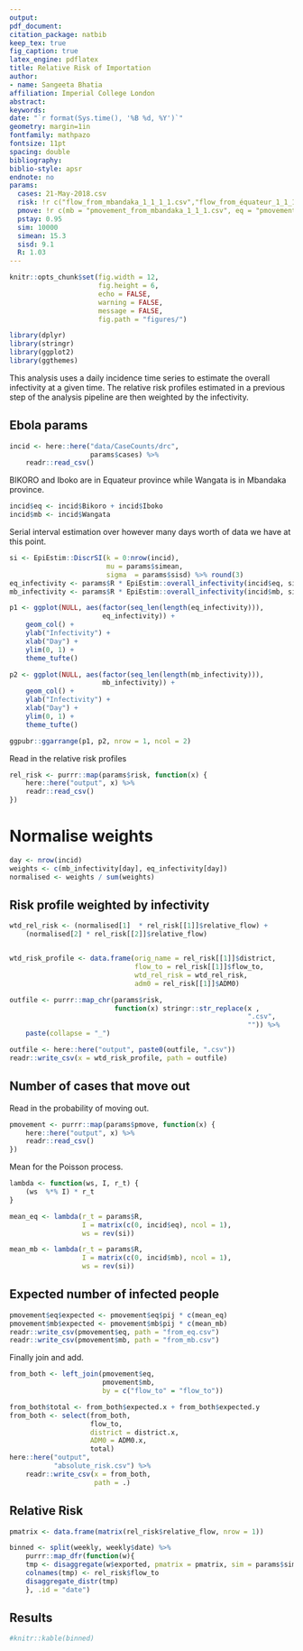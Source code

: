 ```yaml
---
output: 
pdf_document:
citation_package: natbib
keep_tex: true
fig_caption: true
latex_engine: pdflatex
title: Relative Risk of Importation 
author:
- name: Sangeeta Bhatia
affiliation: Imperial College London
abstract: 
keywords: 
date: "`r format(Sys.time(), '%B %d, %Y')`"
geometry: margin=1in
fontfamily: mathpazo
fontsize: 11pt
spacing: double
bibliography: 
biblio-style: apsr
endnote: no
params:
  cases: 21-May-2018.csv
  risk: !r c("flow_from_mbandaka_1_1_1_1.csv","flow_from_équateur_1_1_1_1.csv")
  pmove: !r c(mb = "pmovement_from_mbandaka_1_1_1.csv", eq = "pmovement_from_équateur_1_1_1.csv")
  pstay: 0.95
  sim: 10000
  simean: 15.3
  sisd: 9.1
  R: 1.03
---
```

```r
knitr::opts_chunk$set(fig.width = 12,
                      fig.height = 6,
                      echo = FALSE,
                      warning = FALSE,
                      message = FALSE,
                      fig.path = "figures/")

```
```r
library(dplyr)
library(stringr)
library(ggplot2)
library(ggthemes)
```

This analysis uses a daily incidence time series to estimate the
overall infectivity at a given time. The relative risk profiles
estimated in a previous step of the analysis pipeline are then
weighted by the infectivity.

## Ebola params
```r
incid <- here::here("data/CaseCounts/drc",
                    params$cases) %>%
    readr::read_csv()
```
BIKORO and Iboko are in Equateur province while Wangata is in Mbandaka
province.

```r
incid$eq <- incid$Bikoro + incid$Iboko
incid$mb <- incid$Wangata
```
Serial interval estimation over however many days worth of data we
have at this point.

```r
si <- EpiEstim::DiscrSI(k = 0:nrow(incid),
                        mu = params$simean,
                        sigma  = params$sisd) %>% round(3)
eq_infectivity <- params$R * EpiEstim::overall_infectivity(incid$eq, si)
mb_infectivity <- params$R * EpiEstim::overall_infectivity(incid$mb, si)

```



```r
p1 <- ggplot(NULL, aes(factor(seq_len(length(eq_infectivity))),
                       eq_infectivity)) +
    geom_col() +
    ylab("Infectivity") +
    xlab("Day") +
    ylim(0, 1) +
    theme_tufte() 
```

```r
p2 <- ggplot(NULL, aes(factor(seq_len(length(mb_infectivity))),
                       mb_infectivity)) +
    geom_col() +
    ylab("Infectivity") +
    xlab("Day") +
    ylim(0, 1) +
    theme_tufte() 
```
```r
ggpubr::ggarrange(p1, p2, nrow = 1, ncol = 2)
```

Read in the relative risk profiles

```r

rel_risk <- purrr::map(params$risk, function(x) {
    here::here("output", x) %>%
    readr::read_csv() 
})

```
# Normalise weights

```r
day <- nrow(incid)
weights <- c(mb_infectivity[day], eq_infectivity[day])
normalised <- weights / sum(weights)
```
## Risk profile weighted by infectivity

```r
wtd_rel_risk <- (normalised[1]  * rel_risk[[1]]$relative_flow) +
    (normalised[2] * rel_risk[[2]]$relative_flow)


wtd_risk_profile <- data.frame(orig_name = rel_risk[[1]]$district,
                               flow_to = rel_risk[[1]]$flow_to,
                               wtd_rel_risk = wtd_rel_risk,
                               adm0 = rel_risk[[1]]$ADM0)
```

```r
outfile <- purrr::map_chr(params$risk,
                          function(x) stringr::str_replace(x ,
                                                           ".csv",
                                                           "")) %>%
    paste(collapse = "_")

outfile <- here::here("output", paste0(outfile, ".csv"))
readr::write_csv(x = wtd_risk_profile, path = outfile)
```

## Number of cases that move out
Read in the probability of moving out.

```r
pmovement <- purrr::map(params$pmove, function(x) {
    here::here("output", x) %>%
    readr::read_csv() 
})

```

Mean for the Poisson process.

```r
lambda <- function(ws, I, r_t) {
    (ws  %*% I) * r_t
}    

mean_eq <- lambda(r_t = params$R, 
                  I = matrix(c(0, incid$eq), ncol = 1),
                  ws = rev(si))

mean_mb <- lambda(r_t = params$R, 
                  I = matrix(c(0, incid$mb), ncol = 1),
                  ws = rev(si))

```
## Expected number of infected people
```r
pmovement$eq$expected <- pmovement$eq$pij * c(mean_eq)
pmovement$mb$expected <- pmovement$mb$pij * c(mean_mb)
readr::write_csv(pmovement$eq, path = "from_eq.csv")
readr::write_csv(pmovement$mb, path = "from_mb.csv")
```

Finally join and add.

```r
from_both <- left_join(pmovement$eq,
                       pmovement$mb,
                       by = c("flow_to" = "flow_to"))

from_both$total <- from_both$expected.x + from_both$expected.y
from_both <- select(from_both,
                    flow_to,
                    district = district.x,
                    ADM0 = ADM0.x,
                    total)
here::here("output",
           "absolute_risk.csv") %>%
    readr::write_csv(x = from_both,
                     path = .)
```

## Relative Risk 

```r
pmatrix <- data.frame(matrix(rel_risk$relative_flow, nrow = 1))

binned <- split(weekly, weekly$date) %>%
    purrr::map_dfr(function(w){
    tmp <- disaggregate(w$exported, pmatrix = pmatrix, sim = params$sim)
    colnames(tmp) <- rel_risk$flow_to
    disaggregate_distr(tmp)
    }, .id = "date")
```



## Results

```r
#knitr::kable(binned)
```
